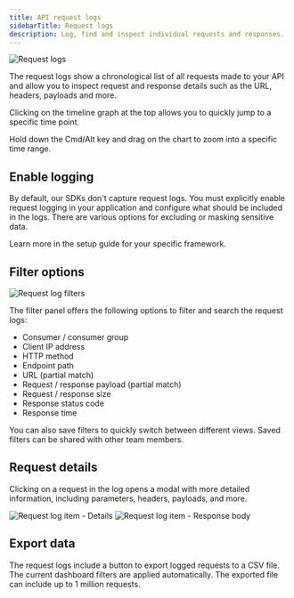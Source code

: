 ```yaml
---
title: API request logs
sidebarTitle: Request logs
description: Log, find and inspect individual requests and responses.
---
```


<img src="https://assets.apitally.io/docs/2025-10-02/request-logs.webp" alt="Request logs" className="rounded-xl" />

The request logs show a chronological list of all requests made to your API and allow you to inspect request and response details such as the URL, headers, payloads and more.

Clicking on the timeline graph at the top allows you to quickly jump to a specific time point.

<Tip>Hold down the Cmd/Alt key and drag on the chart to zoom into a specific time range.</Tip>

## Enable logging

By default, our SDKs don't capture request logs.
You must explicitly enable request logging in your application and configure what should be included in the logs.
There are various options for excluding or masking sensitive data.

Learn more in the setup guide for your specific framework.

## Filter options

<img src="https://assets.apitally.io/docs/2025-10-02/request-log-filters.webp" alt="Request log filters" className="rounded-xl" loading="lazy" />

The filter panel offers the following options to filter and search the request logs:

- Consumer / consumer group
- Client IP address
- HTTP method
- Endpoint path
- URL (partial match)
- Request / response payload (partial match)
- Request / response size
- Response status code
- Response time

You can also save filters to quickly switch between different views. Saved filters can be shared with other team members.

## Request details

Clicking on a request in the log opens a modal with more detailed information, including parameters, headers, payloads, and more.

<div className="flex flex-row justify-between gap-4" style={{ margin: "-1rem 0" }}>
  <img src="https://assets.apitally.io/docs/2025-10-02/request-log-item-details.webp" alt="Request log item - Details" className="rounded" loading="lazy" />
  <img src="https://assets.apitally.io/docs/2025-10-02/request-log-item-response-body.webp" alt="Request log item - Response body" className="rounded" loading="lazy" />
</div>

## Export data

The request logs include a button to export logged requests to a CSV file. The current dashboard filters are applied automatically.
The exported file can include up to 1 million requests.
